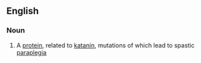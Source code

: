 ==English==

===Noun===
{{en-noun|-}}

#{{protein}} A [[protein]], related to [[katanin]], mutations of which lead to spastic [[paraplegia]]